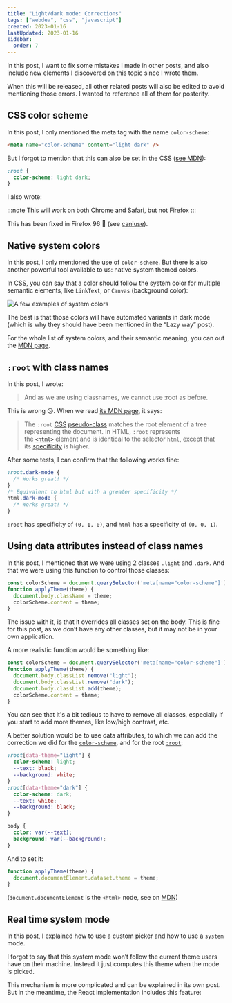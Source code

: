 ```yaml
---
title: "Light/dark mode: Corrections"
tags: ["webdev", "css", "javascript"]
created: 2023-01-16
lastUpdated: 2023-01-16
sidebar:
  order: 7
---
```



In this post, I want to fix some mistakes I made in other posts, and also include new elements I discovered on this topic since I wrote them.

When this will be released, all other related posts will also be edited to avoid mentioning those errors. I wanted to reference all of them for posterity.

## CSS color scheme

<LinkToPost slug="dark-mode/light-dark-mode-the-lazy-way" />

In this post, I only mentioned the meta tag with the name `color-scheme`:

```html
<meta name="color-scheme" content="light dark" />
```

But I forgot to mention that this can also be set in the CSS ([see MDN](https://developer.mozilla.org/en-US/docs/Web/CSS/color-scheme)):

```css
:root {
  color-scheme: light dark;
}
```

I also wrote:

:::note
This will work on both Chrome and Safari, but not Firefox
:::

This has been fixed in Firefox 96 🎉 (see [caniuse](https://caniuse.com/mdn-css_properties_color-scheme)).

## Native system colors

<LinkToPost slug="dark-mode/light-dark-mode-the-lazy-way" />

In this post, I only mentioned the use of `color-scheme`. But there is also another powerful tool available to us: native system themed colors.

In CSS, you can say that a color should follow the system color for multiple semantic elements, like `LinkText`, or `Canvas` (background color):

![A few examples of system colors](https://dev-to-uploads.s3.amazonaws.com/uploads/articles/itysdasc4tlijyvg12og.png)

The best is that those colors will have automated variants in dark mode (which is why they should have been mentioned in the “Lazy way” post).

For the whole list of system colors, and their semantic meaning, you can out the [MDN page](https://developer.mozilla.org/en-US/docs/Web/CSS/system-color).

## `:root` with class names

<LinkToPost slug="dark-mode/light-dark-mode-user-input" />

In this post, I wrote:

> And as we are using classnames, we cannot use :root as before.

This is wrong 😕. When we read [its MDN page](https://developer.mozilla.org/en-US/docs/Web/CSS/:root), it says:

> The `:root` [CSS](https://developer.mozilla.org/en-US/docs/Web/CSS) [pseudo-class](https://developer.mozilla.org/en-US/docs/Web/CSS/Pseudo-classes) matches the root element of a tree representing the document. In HTML, `:root` represents the [`<html>`](https://developer.mozilla.org/en-US/docs/Web/HTML/Element/html) element and is identical to the selector `html`, except that its [specificity](https://developer.mozilla.org/en-US/docs/Web/CSS/Specificity) is higher.

After some tests, I can confirm that the following works fine:

```css
:root.dark-mode {
  /* Works great! */
}
/* Equivalent to html but with a greater specificity */
html.dark-mode {
  /* Works great! */
}
```

`:root` has specificity of `(0, 1, 0)`, and `html` has a specificity of `(0, 0, 1)`.

## Using data attributes instead of class names

<LinkToPost slug="dark-mode/light-dark-mode-user-input" />

In this post, I mentioned that we were using 2 classes `.light` and `.dark`. And that we were using this function to control those classes:

```js
const colorScheme = document.querySelector('meta[name="color-scheme"]');
function applyTheme(theme) {
  document.body.className = theme;
  colorScheme.content = theme;
}
```

The issue with it, is that it overrides all classes set on the body. This is fine for this post, as we don’t have any other classes, but it may not be in your own application.

A more realistic function would be something like:

```js
const colorScheme = document.querySelector('meta[name="color-scheme"]');
function applyTheme(theme) {
  document.body.classList.remove("light");
  document.body.classList.remove("dark");
  document.body.classList.add(theme);
  colorScheme.content = theme;
}
```

You can see that it's a bit tedious to have to remove all classes, especially if you start to add more themes, like low/high contrast, etc.

A better solution would be to use data attributes, to which we can add the correction we did for the [`color-scheme`](#css-color-scheme), and for the root [`:root`](#-raw-root-endraw-with-class-names):

```css
:root[data-theme="light"] {
  color-scheme: light;
  --text: black;
  --background: white;
}
:root[data-theme="dark"] {
  color-scheme: dark;
  --text: white;
  --background: black;
}

body {
  color: var(--text);
  background: var(--background);
}
```

And to set it:

```js
function applyTheme(theme) {
  document.documentElement.dataset.theme = theme;
}
```

(`document.documentElement` is the `<html>` node, see on [MDN](https://developer.mozilla.org/en-US/docs/Web/API/Document/documentElement))

## Real time system mode

<LinkToPost slug="dark-mode/light-dark-mode-system-mode-user-preferences" />

In this post, I explained how to use a custom picker and how to use a `system` mode.

I forgot to say that this system mode won’t follow the current theme users have on their machine. Instead it just computes this theme when the mode is picked.

This mechanism is more complicated and can be explained in its own post. But in the meantime, the React implementation includes this feature:

<LinkToPost slug="dark-mode/light-dark-mode-react-implementation" />
